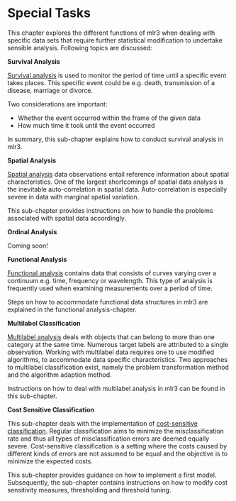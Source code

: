 # Special Tasks {#special-tasks}

This chapter explores the different functions of mlr3 when dealing with specific data sets that require further statistical modification to undertake sensible analysis.
Following topics are discussed: 

**Survival Analysis**

[Survival analysis](#survival) is used to monitor the period of time until a specific event takes places.
This specific event could be e.g. death, transmission of a disease, marriage or divorce.

Two considerations are important:

* Whether the event occurred within the frame of the given data
* How much time it took until the event occurred

In summary, this sub-chapter explains how to conduct survival analysis in mlr3.

**Spatial Analysis**

[Spatial analysis](#spatial) data observations entail reference information about spatial characteristics.
One of the largest shortcomings of spatial data analysis is the inevitable auto-correlation in spatial data.
Auto-correlation is especially severe in data with marginal spatial variation.

This sub-chapter provides instructions on how to handle the problems associated with spatial data accordingly.

**Ordinal Analysis**

Coming soon!

**Functional Analysis**

[Functional analysis](#functional) contains data that consists of curves varying over a continuum e.g. time, frequency or wavelength.
This type of analysis is frequently used when examining measurements over a period of time.

Steps on how to accommodate functional data structures in mlr3 are explained in the functional analysis-chapter.

**Multilabel Classification**

[Multilabel analysis](#multilabel) deals with objects that can belong to more than one category at the same time.
Numerous target labels are attributed to a single observation.
Working with multilabel data requires one to use modified algorithms, to accommodate data specific characteristics.
Two approaches to multilabel classification exist, namely the problem transformation method and the algorithm adaption method.

Instructions on how to deal with multilabel analysis in mlr3 can be found in this sub-chapter.

**Cost Sensitive Classification**

This sub-chapter deals with the implementation of [cost-sensitive classification](#cost-sens).
Regular classification aims to minimize the misclassification rate and thus all types of misclassification errors are deemed equally severe.
Cost-sensitive classification is a setting where the costs caused by different kinds of errors are not assumed to be equal and the objective is to minimize the expected costs.

This sub-chapter provides guidance on how to implement a first model.
Subsequently, the sub-chapter contains instructions on how to modify cost sensitivity measures, thresholding and threshold tuning.
